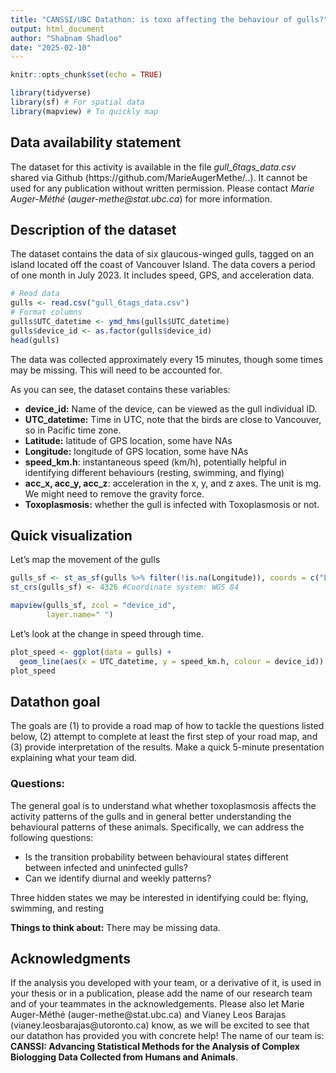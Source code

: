 ```yaml
---
title: "CANSSI/UBC Datathon: is toxo affecting the behaviour of gulls?"
output: html_document
author: "Shabnam Shadloo"
date: "2025-02-10"
---
```


```r
knitr::opts_chunk$set(echo = TRUE)
```


```r
library(tidyverse)
library(sf) # For spatial data
library(mapview) # To quickly map
```


## Data availability statement

The dataset for this activity is available in the file *gull_6tags_data.csv* shared via Github (https://github.com/MarieAugerMethe/..). It cannot be used for any publication without written permission. Please contact *Marie Auger-Méthé* (*auger-methe@stat.ubc.ca*) for more information. 

## Description of the dataset

The dataset contains the data of six glaucous-winged gulls, tagged on an island located off the coast of Vancouver Island. The data covers a period of one month in July 2023. It includes speed, GPS, and acceleration data.



```r
# Read data
gulls <- read.csv("gull_6tags_data.csv")
# Format columns
gulls$UTC_datetime <- ymd_hms(gulls$UTC_datetime)
gulls$device_id <- as.factor(gulls$device_id)
head(gulls)
```

The data was collected approximately every 15 minutes, though some times may be missing. This will need to be accounted for.

As you can see, the dataset contains these variables:

- **device_id:** Name of the device, can be viewed as the gull individual ID.
- **UTC_datetime:** Time in UTC, note that the birds are close to Vancouver, so in Pacific time zone.
- **Latitude:** latitude of GPS location, some have NAs
- **Longitude:** longitude of GPS location, some have NAs
- **speed_km.h**: instantaneous speed (km/h), potentially helpful in identifying different behaviours (resting, swimming, and flying)
- **acc_x, acc_y, acc_z**: acceleration in the x, y, and z axes. The unit is mg. We might need to remove the gravity force. 
- **Toxoplasmosis:** whether the gull is infected with Toxoplasmosis or not.


## Quick visualization

Let's map the movement of the gulls

```r
gulls_sf <- st_as_sf(gulls %>% filter(!is.na(Longitude)), coords = c("Longitude","Latitude"), remove=FALSE)
st_crs(gulls_sf) <- 4326 #Coordinate system: WGS 84

mapview(gulls_sf, zcol = "device_id",
        layer.name=" ")
```


Let's look at the change in speed through time.

```r
plot_speed <- ggplot(data = gulls) +
  geom_line(aes(x = UTC_datetime, y = speed_km.h, colour = device_id)) 
plot_speed
```
## Datathon goal

The goals are (1) to provide a road map of how to tackle the questions listed below, (2) attempt to complete at least the first step of your road map, and (3) provide interpretation of the results. Make a quick 5-minute presentation explaining what your team did.

### Questions:

The general goal is to understand what whether toxoplasmosis affects the activity patterns of the gulls and in general better understanding the behavioural patterns of these animals. Specifically, we can address the following questions:

- Is the transition probability between behavioural states different between infected and uninfected gulls?
- Can we identify diurnal and weekly patterns?

Three hidden states we may be interested in identifying could be:  flying, swimming, and resting

**Things to think about:** There may be missing data.  

## Acknowledgments

If the analysis you developed with your team,  or a derivative of it, is used in your thesis or in a publication, please add the name of our research team and of your teammates in the acknowledgements. Please also let Marie Auger-Méthé (auger-methe@stat.ubc.ca) and Vianey Leos Barajas (vianey.leosbarajas@utoronto.ca) know, as we will be excited to see that our datathon has provided you with concrete help! The name of our team is: **CANSSI: Advancing Statistical Methods for the Analysis of Complex Biologging Data Collected from Humans and Animals**.


